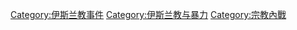 [[Category:伊斯兰教事件|Category:伊斯兰教事件]]
[[Category:伊斯兰教与暴力|Category:伊斯兰教与暴力]]
[[Category:宗教內戰|Category:宗教內戰]]